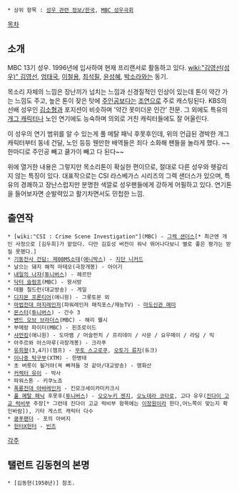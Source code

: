  * 상위 항목 : [[성우 관련 정보/한국]], [[MBC 성우극회]]

[[목차]]
== 소개 ==
MBC 13기 성우. 1996년에 입사하여 현재 프리랜서로 활동하고 있다. [[wiki:"김영선(성우)" 김영선]], [[엄태국]], [[이철용]], [[최석필]], [[윤성혜]], [[박소라]]와는 동기.

목소리 자체의 느낌은 장난끼가 넘치는 느낌과 신경질적인 인상이 있는데 톤이 약간 가는 느낌도 주고, 높은 톤이 잦은 탓에 [[주인공]]보다는 [[조연]]으로 주로 캐스팅된다. KBS의 선배 성우인 [[김소형]]과 포지션이 비슷하며 '약간 못미더운 인간' 전문. 그 외에도 특유의 [[개그 캐릭터]]나 노인 연기에도 능숙하며 의외로 거친 캐릭터들에도 잘 어울린다. 

이 성우의 연기 범위를 알 수 있는게 풀 메탈 패닉 후못후인데, 위의 언급된 경박한 개그 캐릭터부터 동네 건달, 노인 등등 웬만한 배역들은 죄다 소화해 팬들을 놀라게 했다. ~~한마디로 주인공 빼고 쿨가이 빼고 다 된다~~

위에 열거한 내용은 그렇지만 목소리톤이 확실한 편이므로, 절대로 다른 성우와 헷갈리지 않는 특징이 있다. 대표작으로는 CSI 라스베가스 시리즈의 그렉 샌더스가 있으며, 특유의 경쾌하고 장난스럽지만 분명한 색깔로 성우팬들에게 강하게 어필하고 있다. 연기톤을 들어보자면 순발력있고 활기차면서도 민첩한 느낌.

== 출연작 ==
 * [wiki:"CSI : Crime Scene Investigation"](MBC) - [[그렉 샌더스]][* 최근엔 개인 사정으로 [김두희]가 맡았다. 다만 김호성 버전이 워낙 뛰어나다보니 별로 좋은 평가는 받질 못했다.]
 * [[기동전사 건담: 제08MS소대]]([[애니박스]]) - [[지단 니커드]]
 * 날으는 돼지 해적 마테오(극장개봉) - 아이기
 * [[내일의 나쟈]][[(투니버스]]) - 헤르만
 * [[닥터 슬럼프]](MBC) - 왕서방
 * 데블 칠드런(대교방송) - 게일
 * [[디지몬 프론티어]](애니원) - 그롯토몬 외
 * [[마법전대 마지레인저]](파워레인저 매직포스/재능TV) - [[마도신관 메미]]
 * [[몬스터(만화)|몬스터]]([[투니버스]]) - 간수 3
 * [[밴드 오브 브라더스]](MBC) - 해리 웰시
 * 부메랑 파이터(MBC) - 핀조로이드
 * [[샤먼킹]](애니원) - 도마뱀 / 머슬펀치 / 프리데이 / 사문 / 요우메이 / 라딤 / 믹
 * 아주르와 아스마루(극장개봉) - 크라푸
 * [[유희왕]](3,4기)(챔프) - [[무토 스고로쿠]], [[오토기 류지]](듀크)
 * [[이나중 탁구부]](XTM) - 한병태
 * 초 버릇이 될거야(쏙 빠져들 것 같아/대교방송) - 맹화산
 * [[커렉터 유이]] - 박사
 * 파워스톤 - 키쿠노죠
 * [[폭룡전대 아바레인저]] - 킨모크세이카미카크시
 * [[풀 메탈 패닉]] 후못후([[투니버스]]) - [[오오누키 젠지]], [[오노데라 코타로]], 고다 유우([[진다이 고교 럭비부]] 주장[* 그런데 진다이 고교 럭비부 항목에는 [[이장원]]이라 한다,어느쪽이 맞는지 확인바람]), 기타 게스트 캐릭터 다수 
 * [[쿵푸팬더]] - 포의 아버지
 * [[헌터X헌터]] - [[빈즈]]

[[각주]]

== 탤런트 김동현의 본명 ==
 * [김동현(1950년)] 참조.
